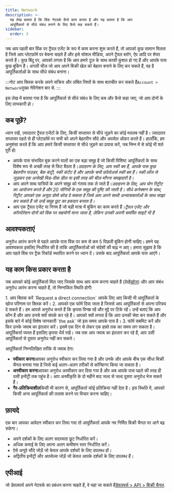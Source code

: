 ```yaml
---
title: Network
description: >-
  यह लेख बताता है कि विंक नेटवर्क कैसे काम करता है और यह बताता है कि आप
  आपूर्तिकर्ता से सीधे संबंध बनाने के लिए कैसे कह सकते हैं।
sidebar:
  order: 3
---
```


जब आप पहली बार विंक पर ट्रैवल एजेंट के रूप में काम करना शुरू करते हैं, तो आपको कुछ सामान मिलता है जिसे आप प्लेटफ़ॉर्म पर बेचना चाहते हैं और इसे सोशल मीडिया, अपने ट्रैवल ब्लॉग, ऐप आदि पर शेयर करते हैं।
कुछ बिंदु पर, आपको लगता है कि आप हमारे टूल के साथ काफी कुशल हो गए हैं और आपके पास कुछ बुकिंग हैं।
अगली चीज़ जो आप अपने बिक्री खेल को बेहतर बनाने के लिए कर सकते हैं, वह है आपूर्तिकर्ताओं के साथ सीधे संबंध बनाना।

:::नोट
आप क्लिक करके अपने सक्रिय और लंबित रिश्तों के साथ बातचीत कर सकते हैं`Account > Network`मुख्य नेविगेशन बार से.
:::

इस लेख में बताया गया है कि आपूर्तिकर्ता से सीधे संबंध के लिए कब और कैसे कहा जाए, जो आप दोनों के लिए लाभकारी हो।

## कब पूछें?

ध्यान रखें, ज़्यादातर ट्रैवल एजेंटों के लिए, किसी सप्लायर से सीधे जुड़ने का कोई मतलब नहीं है। ज़्यादातर सप्लायर पहले से ही प्लेटफ़ॉर्म पर सभी को अपने बेहतरीन सौदे और अपसेल ऑफ़र करते हैं। हालाँकि, हम अनुशंसा करते हैं कि आप हमारे किसी सप्लायर से सीधे जुड़ने का प्रयास करें, जब निम्न में से कोई भी शर्त पूरी हो:

* आपके पास संभावित बुक करने वालों का एक बड़ा समूह है जो किसी विशिष्ट आपूर्तिकर्ता के साथ विशेष रूप से अच्छी तरह से फिट बैठता है।*उदाहरण के लिए, आप स्की बम हैं, आपके पास कुछ बेहतरीन पाउडर, बैक कंट्री, स्की कंटेंट है और आपके सभी फ़ॉलोअर्स स्की बम हैं। स्की लॉज से जुड़कर एक अनोखी मिड-वीक डील या इसी तरह की चीज़ माँगना समझदारी है।*
* आप अपने साथ यात्रियों के अपने समूह को गंतव्य तक ले जाते हैं।*उदाहरण के लिए, आप योग रिट्रीट का आयोजन करते हैं और 20 योगियों के एक समूह की पुष्टि की जाती है। सीधे कनेक्शन के साथ, रिट्रीट आपको एक अनूठा प्रोमो कोड दे सकता है जिसे आप अपने साथी अभ्यासकर्ताओं के साथ साझा कर सकते हैं जो उन्हें समूह छूट का हकदार बनाता है।*
* आप एक ट्रैवल एजेंट या निगम हैं जो बड़ी मात्रा में बुकिंग का काम करते हैं।*ट्रैवल एजेंट और कॉरपोरेशन दोनों को विंक पर सहयोगी माना जाता है, लेकिन उनकी अपनी समर्पित साइटें भी हैं*

## आवश्यकताएं

अनुरोध आरंभ करने से पहले आपके पास विंक पर कम से कम 5 पिछली बुकिंग होनी चाहिए। हमने यह आवश्यकता इसलिए निर्धारित की है ताकि आपूर्तिकर्ताओं को संदेशों की बाढ़ न आए। हमारा सुझाव है कि आप पहले विंक पर ट्रैक रिकॉर्ड स्थापित करने पर ध्यान दें। उसके बाद आपूर्तिकर्ता आपके पास आएंगे।

## यह काम किस प्रकार करता है

जब आपको कोई आपूर्तिकर्ता मिल जाए जिसके साथ आप काम करना चाहते हैं (देखें[खोज](/studio/search/)) और आप संबंध अनुरोध आरंभ करना चाहते हैं, तो निम्नांकित स्थिति होगी:

<Steps>
  1. आप क्लिक करें `Request a direct connection` आपके लिए आए किसी भी आपूर्तिकर्ता के खोज परिणाम पर क्लिक करें।
  2. आपको एक फॉर्म दिया जाता है जिससे आप आपूर्तिकर्ता से अपना परिचय दे सकते हैं। हम आपसे अनुरोध करते हैं कि कृपया विनम्र रहें और मुद्दे पर टिके रहें। उन्हें बताएं कि आप कौन हैं और आप उनसे क्यों संपर्क कर रहे हैं। आपको क्यों लगता है कि आप उनकी सेवा कर सकते हैं और इसके बारे में कोई विशेष जानकारी `the ask` जो इस समय आपके पास है।
  3. फॉर्म सबमिट करें और फिर उनके जवाब का इंतज़ार करें। इसमें एक दिन से लेकर एक हफ़्ते तक का समय लग सकता है। आपूर्तिकर्ता व्यस्त हैं इसलिए कृपया धैर्य रखें। जब तक आप जवाब का इंतज़ार कर रहे हैं, आप उसी आपूर्तिकर्ता से दूसरा अनुरोध नहीं कर सकते।
</Steps>


आपूर्तिकर्ता निम्नलिखित तरीके से जवाब देगा:

* **स्वीकार करना**आपका अनुरोध स्वीकार कर लिया गया है और उनके और आपके बीच एक सीधा बिक्री चैनल बनाया गया है जिसे कई अलग-अलग तरीकों से कॉन्फ़िगर किया जा सकता है।
* **अस्वीकार करना**आपका अनुरोध अस्वीकार कर दिया गया है और अब आपके पास पहले की तरह ही उसी इन्वेंट्री तक पहुंच है। आप अस्वीकृति के दो महीने बाद जल्द से जल्द दूसरा अनुरोध भेज सकते हैं।
* **गैर-प्रतिक्रियाशील**किसी भी कारण से, आपूर्तिकर्ता कोई प्रतिक्रिया नहीं देता है। इस स्थिति में, आपको किसी अन्य आपूर्तिकर्ता की तलाश करने पर विचार करना चाहिए।

## फ़ायदे

एक बार आपका आवेदन स्वीकार कर लिया गया तो आपूर्तिकर्ता आपके नव निर्मित बिक्री चैनल पर आगे बढ़ सकेगा।

* अपने दर्शकों के लिए अलग सदस्यता छूट निर्धारित करें।
* अधिक कमाई के लिए अपना अलग कमीशन स्तर निर्धारित करें।
* ऐसे अनूठे सौदे जोड़ें जो केवल आपके दर्शकों के लिए उपलब्ध हों।
* अद्वितीय इन्वेंट्री और अपसेल्स जोड़ें जो केवल आपके दर्शकों के लिए उपलब्ध हैं।

## एपीआई

जो डेवलपर्स अपने नेटवर्क का प्रबंधन करना चाहते हैं, वे यहां जा सकते हैं[डेवलपर्स > API > बिक्री चैनल](/developers/apis/#sales-channel-api).

